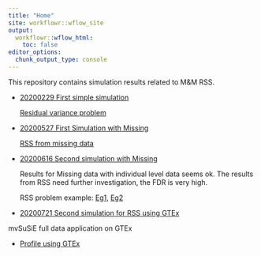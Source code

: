 ```yaml
---
title: "Home"
site: workflowr::wflow_site
output:
  workflowr::wflow_html:
    toc: false
editor_options:
  chunk_output_type: console
---
```


This repository contains simulation results related to M&M RSS.

* [20200229 First simple simulation](mmbr_rss_simulation_1.html)

    [Residual variance problem](mmbr_rss_simulation_1_problem.html)
    
* [20200527 First Simulation with Missing](mmbr_missing_1.html)

    [RSS from missing data](mmbr_rss_missing_1.html)

* [20200616 Second simulation with Missing](mmbr_missing_0616.html)

    Results for Missing data with individual level data seems ok. The results from RSS need further investigation, the FDR is very high.
    
    RSS problem example: [Eg1](mmbr_missing_rss_problem1.html), [Eg2](mmbr_missing_rss_problem2.html)

* [20200721 Second simulation for RSS using GTEx](mmbr_rss_simulation_3.html)


mvSuSiE full data application on GTEx

* [Profile using GTEx](GTExprofile.html)
